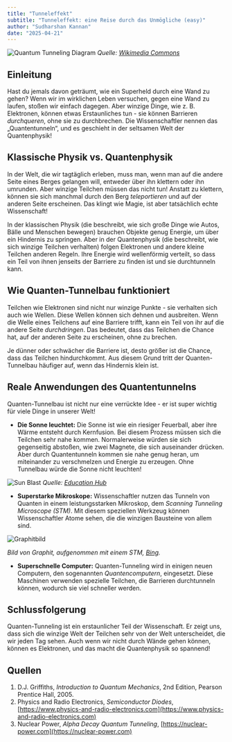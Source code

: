 ```yaml
---
title: "Tunneleffekt"
subtitle: "Tunneleffekt: eine Reise durch das Unmögliche (easy)"
author: "Sudharshan Kannan"
date: "2025-04-21"
---
```


![Quantum Tunneling Diagram](https://upload.wikimedia.org/wikipedia/commons/4/48/E14-V20-B1.gif)
_Quelle: [Wikimedia Commons](https://upload.wikimedia.org/wikipedia/commons/4/48/E14-V20-B1.gif)_

## Einleitung

Hast du jemals davon geträumt, wie ein Superheld durch eine Wand zu gehen? Wenn wir im wirklichen Leben versuchen, gegen eine Wand zu laufen, stoßen wir einfach dagegen. Aber winzige Dinge, wie z. B. Elektronen, können etwas Erstaunliches tun - sie können Barrieren _durchqueren_, ohne sie zu durchbrechen. Die Wissenschaftler nennen das „Quantentunneln“, und es geschieht in der seltsamen Welt der Quantenphysik!

## Klassische Physik vs. Quantenphysik

In der Welt, die wir tagtäglich erleben, muss man, wenn man auf die andere Seite eines Berges gelangen will, entweder über ihn klettern oder ihn umrunden. Aber winzige Teilchen müssen das nicht tun! Anstatt zu klettern, können sie sich manchmal durch den Berg _teleportieren_ und auf der anderen Seite erscheinen. Das klingt wie Magie, ist aber tatsächlich echte Wissenschaft!

In der klassischen Physik (die beschreibt, wie sich große Dinge wie Autos, Bälle und Menschen bewegen) brauchen Objekte genug Energie, um über ein Hindernis zu springen. Aber in der Quantenphysik (die beschreibt, wie sich winzige Teilchen verhalten) folgen Elektronen und andere kleine Teilchen anderen Regeln. Ihre Energie wird wellenförmig verteilt, so dass ein Teil von ihnen jenseits der Barriere zu finden ist und sie durchtunneln kann.

## Wie Quanten-Tunnelbau funktioniert

Teilchen wie Elektronen sind nicht nur winzige Punkte - sie verhalten sich auch wie Wellen. Diese Wellen können sich dehnen und ausbreiten. Wenn die Welle eines Teilchens auf eine Barriere trifft, kann ein Teil von ihr auf die andere Seite _durchdringen_. Das bedeutet, dass das Teilchen die Chance hat, auf der anderen Seite zu erscheinen, ohne zu brechen.

Je dünner oder schwächer die Barriere ist, desto größer ist die Chance, dass das Teilchen hindurchkommt. Aus diesem Grund tritt der Quanten-Tunnelbau häufiger auf, wenn das Hindernis klein ist.

## Reale Anwendungen des Quantentunnelns

Quanten-Tunnelbau ist nicht nur eine verrückte Idee - er ist super wichtig für viele Dinge in unserer Welt!

- **Die Sonne leuchtet:** Die Sonne ist wie ein riesiger Feuerball, aber ihre Wärme entsteht durch Kernfusion. Bei diesem Prozess müssen sich die Teilchen sehr nahe kommen. Normalerweise würden sie sich gegenseitig abstoßen, wie zwei Magnete, die sich auseinander drücken. Aber durch Quantentunneln kommen sie nahe genug heran, um miteinander zu verschmelzen und Energie zu erzeugen. Ohne Tunnelbau würde die Sonne nicht leuchten!

![Sun Blast](https://res.cloudinary.com/dtpgi0zck/image/upload/s--pVmnbd1F--/c_fill,h_260,w_380/v1/EducationHub/photos/sun-blasts-a-m66-flare.jpg)
_Quelle: [Education Hub](https://res.cloudinary.com/dtpgi0zck/image/upload/s--pVmnbd1F--/c_fill,h_260,w_380/v1/EducationHub/photos/sun-blasts-a-m66-flare.jpg)_

- **Superstarke Mikroskope:** Wissenschaftler nutzen das Tunneln von Quanten in einem leistungsstarken Mikroskop, dem _Scanning Tunneling Microscope (STM)_. Mit diesem speziellen Werkzeug können Wissenschaftler Atome sehen, die die winzigen Bausteine von allem sind.

![Graphitbild](https://th.bing.com/th/id/OIP.7u4y4L_4EZiZY_qKOSIO5QHaEs?w=265&h=180&c=7&r=0&o=5&dpr=1.3&pid=1.7“)

_Bild von Graphit, aufgenommen mit einem STM, [Bing](https://th.bing.com/th/id/OIP.7u4y4L_4EZiZY_qKOSIO5QHaEs?w=265&h=180&c=7&r=0&o=5&dpr=1.3&pid=1.7)._

- **Superschnelle Computer:** Quanten-Tunneling wird in einigen neuen Computern, den sogenannten _Quantencomputern_, eingesetzt. Diese Maschinen verwenden spezielle Teilchen, die Barrieren durchtunneln können, wodurch sie viel schneller werden.

## Schlussfolgerung

Quanten-Tunneling ist ein erstaunlicher Teil der Wissenschaft. Er zeigt uns, dass sich die winzige Welt der Teilchen sehr von der Welt unterscheidet, die wir jeden Tag sehen. Auch wenn wir nicht durch Wände gehen können, können es Elektronen, und das macht die Quantenphysik so spannend!


## Quellen

1. D.J. Griffiths, _Introduction to Quantum Mechanics_, 2nd Edition, Pearson Prentice Hall, 2005.
2. Physics and Radio Electronics, _Semiconductor Diodes_, [https://www.physics-and-radio-electronics.com](https://www.physics-and-radio-electronics.com)
3. Nuclear Power, _Alpha Decay Quantum Tunneling_, [https://nuclear-power.com](https://nuclear-power.com)

